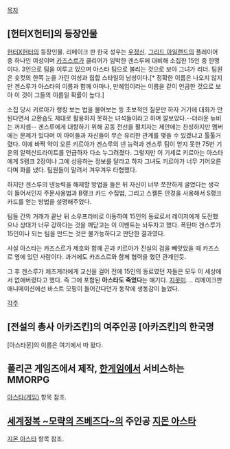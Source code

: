 [[목차]]

== [헌터X헌터]의 등장인물 ==
[[헌터X헌터]]의 등장인물. 리메이크 판 한국 성우는 [[우정신]]. [[그리드 아일랜드]]의 플레이어 중 하나인 여성이며 [[카즈스르]]가 클리어가 임박한 겐스루에 대비해 소집한 15인 중 한명이다. 3인으로 팀을 이루고 있으며 아스타 팀으로 불리는 것으로 보아 그녀가 리더. 팀원은 숏컷의 한쪽 눈을 가린 여성과 힙합 스타일의 남성이다.[* 정확한 이름은 나오지 않지만 겐스루가 아스타의 이름과 함께 아마나, 만헤임이라는 이름을 같이 언급한 것으로 보아 이 것이 그들의 이름일 확률이 높다.]

소집 당시 키르아가 랭킹 보는 법을 물어보는 등 초보적인 질문만 하자 거기에 대화가 안된다면서 교환숍도 제대로 활용하지 못하는 녀석들이라고 하며 깔보았다.--더러운 뉴비는 꺼지셈-- 겐스루에게 대항하기 위해 공동 전선을 펼치자는 제안에는 찬성하지만 멤버에는 문제가 있다며 이 아이들과 자신들이 무슨 유리한 관계를 맺을 수 있겠냐고 툴툴거렸다. 이에 바짝 약이 오른 키르아가 겐스루의 넨 능력과 겐스루 팀이 얻지 못한 75번 기운의 알렉산드라이트를 언급하자 다소 누그려졌다. 그렇지만 이 기세로 키르아는 아스타에게 S랭크 2장이나 그에 상응하는 정보를 달라고 하자 그녀도 키르아가 너무 기어오른다며 화를 냈다. 팀원들이 말려서 겨우겨우 타협했다.

하지만 겐스루의 넨능력을 해제할 방법을 들은 뒤 자신이 너무 쪼잔하게 굴었다는 생각이 들어서인지 주문사용법과 B랭크 카드 수집법, 그리고 스켈톤 안경을 사용해서 S랭크 카드를 얻는 방법을 설명해주었다.

팀들 간의 거래가 끝난 뒤 소우프라비로 이동하여 15인의 동료로서 레이저에게 도전했으나 상대가 너무 강하다는 것을 깨닫고는 이 이벤트는 놔두자고 했다. 폭탄마 겐스루가 15인이나 되는 팀을 만드는 것은 불가능하다고 판단한 결과였다. 

사실 아스타는 카즈스르가 제호와 함께 곤과 키르아가 진실의 검을 빼앗았을 때 카즈스르 옆에 있던 사람이다. 과거에도 카즈스르와 함께 협력을 했던 관계인듯.

그 후 겐스루가 체즈게라에게 교신을 걸어 전에 15인의 동료였던 자들은 모두 이 세상에서 없애버렸다고 했다. 즉 그에 포함된 '''아스타도 죽었다'''는 얘기다. [[지못미]].
..
리메이크판 애니메이션에선 바스트 모핑이 들어간다던가 동작에 생동감이 늘었다.

[[각주]]
== [전설의 총사 아카즈킨]의 여주인공 [아카즈킨]의 한국명 ==

[아스타몬]의 이름은 여기에서 따 왔다.

== 폴리곤 게임즈에서 제작, [[한게임]]에서 서비스하는 MMORPG ==

[[아스타(게임)]] 항목 참조.

== [[세계정복 ~모략의 즈베즈다~]]의 주인공 [[지몬 아스타]] ==
[[지몬 아스타]] 항목 참조.

